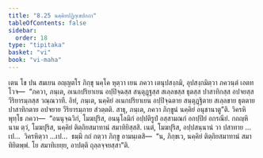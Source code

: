 ```yaml
---
title: "8.25 นคฺคิยปฏิกฺเขปกถา"
tableOfContents: false
sidebar:
  order: 18
type: "tipitaka"
basket: "vi"
book: "vi-maha"
---
```



<DynamicBreadcrumb />

<Division number="370" book="vi-maha">

<Paragraph number="1717" book="vi-maha">
เตน โข ปน สมเยน อญฺญตโร ภิกฺขุ นคฺโค หุตฺวา เยน ภควา เตนุปสงฺกมิ, อุปสงฺกมิตฺวา ภควนฺตํ เอตทโวจ—  “ภควา, ภนฺเต, อเนกปริยาเยน อปฺปิจฺฉสฺส สนฺตุฏฺฐสฺส สเลฺลขสฺส ธุตสฺส ปาสาทิกสฺส อปจยสฺส วีริยารมฺภสฺส วณฺณวาที. อิทํ, ภนฺเต, นคฺคิยํ อเนกปริยาเยน อปฺปิจฺฉตาย สนฺตุฏฺฐิตาย สเลฺลขาย ธุตตาย ปาสาทิกตาย อปจยาย วีริยารมฺภาย สํวตฺตติ. สาธุ, ภนฺเต, ภควา ภิกฺขูนํ นคฺคิยํ อนุชานาตู”ติ. วิครหิ พุทฺโธ ภควา—  “อนนุจฺฉวิกํ, โมฆปุริส, อนนุโลมิกํ อปฺปติรูปํ อสฺสามณกํ อกปฺปิยํ อกรณียํ. กถญฺหิ นาม ตฺวํ, โมฆปุริส, นคฺคิยํ ติตฺถิยสมาทานํ สมาทิยิสฺสสิ. เนตํ, โมฆปุริส, อปฺปสนฺนานํ วา ปสาทาย …เป…  วิครหิตฺวา …เป…  ธมฺมึ กถํ กตฺวา ภิกฺขู อามนฺเตสิ—  “น, ภิกฺขเว, นคฺคิยํ ติตฺถิยสมาทานํ สมาทิยิตพฺพํ. โย สมาทิเยยฺย, อาปตฺติ ถุลฺลจฺจยสฺสา”ติ.
</Paragraph>
</Division>